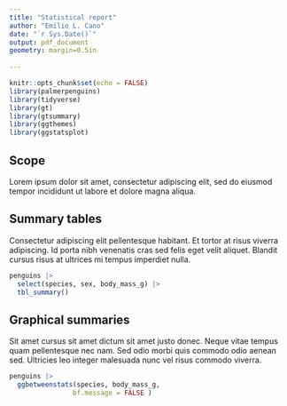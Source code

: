 ```yaml
---
title: "Statistical report"
author: "Emilio L. Cano"
date: "`r Sys.Date()`"
output: pdf_document
geometry: margin=0.5in
    
---
```


```r
knitr::opts_chunk$set(echo = FALSE)
library(palmerpenguins)
library(tidyverse)
library(gt)
library(gtsummary)
library(ggthemes)
library(ggstatsplot)
```

## Scope

Lorem ipsum dolor sit amet, consectetur adipiscing elit, sed do eiusmod tempor incididunt ut labore et dolore magna aliqua. 

## Summary tables

Consectetur adipiscing elit pellentesque habitant. Et tortor at risus viverra adipiscing. Id porta nibh venenatis cras sed felis eget velit aliquet. Blandit cursus risus at ultrices mi tempus imperdiet nulla. 

```r
penguins |> 
  select(species, sex, body_mass_g) |> 
  tbl_summary()
```

## Graphical summaries

Sit amet cursus sit amet dictum sit amet justo donec. Neque vitae tempus quam pellentesque nec nam. Sed odio morbi quis commodo odio aenean sed. Ultricies leo integer malesuada nunc vel risus commodo viverra. 


```r
penguins |> 
  ggbetweenstats(species, body_mass_g,
                bf.message = FALSE )
```


